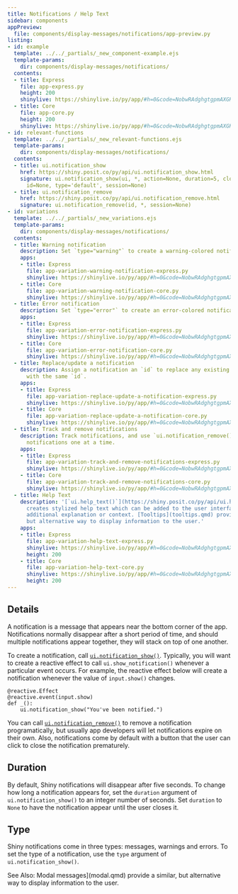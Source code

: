 ```yaml
---
title: Notifications / Help Text
sidebar: components
appPreview:
  file: components/display-messages/notifications/app-preview.py
listing:
- id: example
  template: ../../_partials/_new_component-example.ejs
  template-params:
    dir: components/display-messages/notifications/
  contents:
  - title: Express
    file: app-express.py
    height: 200
    shinylive: https://shinylive.io/py/app/#h=0&code=NobwRAdghgtgpmAXGKAHVA6VBPMAaMAYwHsIAXOcpMAMwCdiYACAZwAsBLCbJjmVYnTJMAgujxM6cKITIcAbnAkBXDgB0IGtKgD6qpgF4mqrFADmcHTQA2qgCYAKDUxfGOGLqmVkdMuaR0AI28yUicwdmIAdzV8JliAZTZopgA5YjkaDkIof00wAEo8DQKNDTs4GlY4OkU6B09vCWJvLzIJFjgWFg5SAsQyiFcmAAEpPwU4DABRGho4WWdXMelZSYw4RXIGiDaMSKjSodcKqp0HfqXhlwgDACYr65MIDI4snLydA6dj6+uaWIAFU4LCYUQ41msTDsHBY2mkdCYUBoFERIAgAF9qiQIHYWBhYhJHn8XHZlHRcr1bppftcjlp0IZROgHNo9BwOjU6gUwBiALpAA
  - title: Core
    file: app-core.py
    height: 200
    shinylive: https://shinylive.io/py/app/#h=0&code=NobwRAdghgtgpmAXGKAHVA6VBPMAaMAYwHsIAXOcpMAMwCdiYACAZwAsBLCbJjmVYnTJMAgujxM6cKITIcAbnAkBXDgB0IGtKgD6qpgF4mqrFADmcHTQA2qgCYAKDUxfGOGLqmVkdMuaR0AI28yUicwdmIAdzV8JliAZTZopgA5YjkaDkIof00wAEo8DQKNDTs4GlY4OkU6B09vCWJvLzIJFjgWFg5SAsQyiFcmAAEpPwU4DABRGho4WWdXMelZSYw4RXIGiDaMSKjSodcKqp0HfqXhlwgDACYr65MIDI4snLydA6dj6+uaWIAFU4LCYUQ41msTDsHBY2mkdCYUBoFERIAgAF9qiQIHYWBhYhJHn8XHZlHRcr1bppftcjlp0IZROgHNo9BwOjU6gUwBiALpAA
- id: relevant-functions
  template: ../../_partials/_new_relevant-functions.ejs
  template-params:
    dir: components/display-messages/notifications/
  contents:
  - title: ui.notification_show
    href: https://shiny.posit.co/py/api/ui.notification_show.html
    signature: ui.notification_show(ui, *, action=None, duration=5, close_button=True,
      id=None, type='default', session=None)
  - title: ui.notification_remove
    href: https://shiny.posit.co/py/api/ui.notification_remove.html
    signature: ui.notification_remove(id, *, session=None)
- id: variations
  template: ../../_partials/_new_variations.ejs
  template-params:
    dir: components/display-messages/notifications/
  contents:
  - title: Warning notification
    description: Set `type="warning"` to create a warning-colored notification.
    apps:
    - title: Express
      file: app-variation-warning-notification-express.py
      shinylive: https://shinylive.io/py/app/#h=0&code=NobwRAdghgtgpmAXGKAHVA6VBPMAaMAYwHsIAXOcpMAMwCdiYACAZwAsBLCbJjmVYnTJMAgujxM6cKITIcAbnAkBXDgB0IGtKgD6qpgF4mqrFADmcHTQA2qgCYAKDUxfGOGLqmVkdMuaR0AI28yUicwdmIAdzV8JliAZTZopgB1KDoILjNYgEo8DVyNDTs4GlY4OkU6B09vCWJvLzIJFjgWFg5SXMRiiFcmAAEpPwU4DABRGho4WWdXYelZMYw4RXJaiGaMSKii-tdS8p0HHvmBlwgDACZzi5MIYjkaDkIofwgdXYcmAGIAHn+dwurhosQAKpwWEwohxrNYmHYOCxtNI6EwoDQKOiQBAAL4VEgQOwsDCxCQAoEHEEDOzKOjvLpXCAFak0lxkbCoOAGWJRDJZCA5MCU4GufZadCGUToBzaPQcVqVaq5MB4gC6QA
    - title: Core
      file: app-variation-warning-notification-core.py
      shinylive: https://shinylive.io/py/app/#h=0&code=NobwRAdghgtgpmAXGKAHVA6VBPMAaMAYwHsIAXOcpMAMwCdiYACAZwAsBLCbJjmVYnTJMAgujxM6cKITIcAbnAkBXDgB0IGtKgD6qpgF4mqrFADmcHTQA2qgCYAKDUxfGOGLqmVkdMuaR0AI28yUicwdmIAdzV8JliAZTZopgB1KDoILjNYgEo8DVyNDTs4GlY4OkU6B09vCWJvLzIJFjgWFg5SXMRiiFcmAAEpPwU4DABRGho4WWdXYelZMYw4RXJaiGaMSKii-tdS8p0HHvmBlwgDACZzi5MIYjkaDkIofwgdXYcmAGIAHn+dwurhosQAKpwWEwohxrNYmHYOCxtNI6EwoDQKOiQBAAL4VEgQOwsDCxCQAoEHEEDOzKOjvLpXCAFak0lxkbCoOAGWJRDJZCA5MCU4GufZadCGUToBzaPQcVqVaq5MB4gC6QA
  - title: Error notification
    description: Set `type="error"` to create an error-colored notification.
    apps:
    - title: Express
      file: app-variation-error-notification-express.py
      shinylive: https://shinylive.io/py/app/#h=0&code=NobwRAdghgtgpmAXGKAHVA6VBPMAaMAYwHsIAXOcpMAMwCdiYACAZwAsBLCbJjmVYnTJMAgujxM6cKITIcAbnAkBXDgB0IGtKgD6qpgF4mqrFADmcHTQA2qgCYAKDUxfGOGLqmVkdMuaR0AI28yUicwdmIAdzV8JliAZTZopgBROgY6WIBKPA1sjQ07OBpWODpFOgdPbwliby8yCRY4FhYOUmzEQohXJgABKT8FOAxUmho4WWdXQelZEYw4RXJqiEaMSKiC3tdi0p0HLpm+lwgDACYT05MIYjkaDkIofwgdLadd09OaWIAVTgsJhRDjWaxMOwcFjaaR0JhQGgUOEgCAAXzKJAgdhYGFieS+3z2yjoLw65wg+MJpzI2FQcAMsXKmViTAAxAAednXPo7LToQyidAObR6DjNcqVbJgVEAXSAA
    - title: Core
      file: app-variation-error-notification-core.py
      shinylive: https://shinylive.io/py/app/#h=0&code=NobwRAdghgtgpmAXGKAHVA6VBPMAaMAYwHsIAXOcpMAMwCdiYACAZwAsBLCbJjmVYnTJMAgujxM6cKITIcAbnAkBXDgB0IGtKgD6qpgF4mqrFADmcHTQA2qgCYAKDUxfGOGLqmVkdMuaR0AI28yUicwdmIAdzV8JliAZTZopgBROgY6WIBKPA1sjQ07OBpWODpFOgdPbwliby8yCRY4FhYOUmzEQohXJgABKT8FOAxUmho4WWdXQelZEYw4RXJqiEaMSKiC3tdi0p0HLpm+lwgDACYT05MIYjkaDkIofwgdLadd09OaWIAVTgsJhRDjWaxMOwcFjaaR0JhQGgUOEgCAAXzKJAgdhYGFieS+3z2yjoLw65wg+MJpzI2FQcAMsXKmViTAAxAAednXPo7LToQyidAObR6DjNcqVbJgVEAXSAA
  - title: Replace/update a notification
    description: Assign a notification an `id` to replace any existing notification
      with the same `id`.
    apps:
    - title: Express
      file: app-variation-replace-update-a-notification-express.py
      shinylive: https://shinylive.io/py/app/#h=0&code=NobwRAdghgtgpmAXGKAHVA6VBPMAaMAYwHsIAXOcpMAMwCdiYACAZwAsBLCbJjmVYnTJMAgujxM6cKITIcAbnAkBXDgB0IGtKgD6qpgF4mqrFADmcHTQA2qgCYAKDUxfGOGLqmVkdMuaR0AI28yUicwdmIAdzV8JliAZTZopgA5YjkaDkIof00wAEo8DQKNDTs4GlY4OkU6B09vCWJvLzIJFjgWFg5SAsQyiFcmAAEpPwU4DABRGho4WWdXMelZSYw4RXIGiDaMSKjSodcKqp0HfqXhlxMIDI4snLydA6dj6+uaWIBNFqZCazZADWcDsTDIbDgTCSKWCZFCQxAjTI+2SUQuAF9wXwuhhYhIrh8Tso6LlehADOkIEpCUTeHYDLF4N1zHBYrTXEctOhDKJ0A5tHoOB0anUCmAMQBdIA
    - title: Core
      file: app-variation-replace-update-a-notification-core.py
      shinylive: https://shinylive.io/py/app/#h=0&code=NobwRAdghgtgpmAXGKAHVA6VBPMAaMAYwHsIAXOcpMAMwCdiYACAZwAsBLCbJjmVYnTJMAgujxM6cKITIcAbnAkBXDgB0IGtKgD6qpgF4mqrFADmcHTQA2qgCYAKDUxfGOGLqmVkdMuaR0AI28yUicwdmIAdzV8JliAZTZopgA5YjkaDkIof00wAEo8DQKNDTs4GlY4OkU6B09vCWJvLzIJFjgWFg5SAsQyiFcmAAEpPwU4DABRGho4WWdXMelZSYw4RXIGiDaMSKjSodcKqp0HfqXhlxMIDI4snLydA6dj6+uaWIBNFqZCazZADWcDsTDIbDgTCSKWCZFCQxAjTI+2SUQuAF9wXwuhhYhIrh8Tso6LlehADOkIEpCUTeHYDLF4N1zHBYrTXEctOhDKJ0A5tHoOB0anUCmAMQBdIA
  - title: Track and remove notifications
    description: Track notifications, and use `ui.notification_remove()` to remove
      notifications one at a time.
    apps:
    - title: Express
      file: app-variation-track-and-remove-notifications-express.py
      shinylive: https://shinylive.io/py/app/#h=0&code=NobwRAdghgtgpmAXGKAHVA6VBPMAaMAYwHsIAXOcpMAMwCdiYACAZwAsBLCbJjmVYnTJMAgujxM6cKITIcAbnAkBXDgB0IGtKgD6qpgF4mqrFADmcHTQA2qgCYAKDUxfGOGLqmVkdMuaR0AI28yUicwdmIAdzV8JliAZTZopgA5YjkaDkIof00wAEo8Z1cTT29fWQ4A4LJQiHCpGGJFWIlYgCU4ZsU0jI4snLzYoo0CjQ07OBpWODpFOgdysgliby8V2ZYWaogCxBKXDjsWRCZrDhYyYCu6AF1DJmA7w6YIM65hIwAGCYhXJgAASkfgUcAwAFEaDQ4LJXsDpFVFBg4IpyEsIBsMJEouN-q4pjMdA59q8ARBSNZiDlrLwTmTXBSIFSaW8GS4AMRMBJQXpkNhwJgASQAIkwaIJJN0WlBadZcnN2XTHiYKZlsrldjoceEALJwbbmQWxJgAalYZEWewkdmUdE1pAM6QgcDxAIBxxYGG0lEcxzd7pc-1NRgAjH8AQjQcioTC4fiXFGkeDUZQyBisU0Wq7XoSmMTSQn3UyWbK6SwlQNywci4GXKr+oMHRAdFnFEsTlhiKgSXitOhHmIe9o9BwJCw5gsCmAAL53IA
    - title: Core
      file: app-variation-track-and-remove-notifications-core.py
      shinylive: https://shinylive.io/py/app/#h=0&code=NobwRAdghgtgpmAXGKAHVA6VBPMAaMAYwHsIAXOcpMAMwCdiYACAZwAsBLCbJjmVYnTJMAgujxM6cKITIcAbnAkBXDgB0IGtKgD6qpgF4mqrFADmcHTQA2qgCYAKDUxfGOGLqmVkdMuaR0AI28yUicwdmIAdzV8JliAZTZopgA5YjkaDkIof00wAEo8Z1cTT29fWQ4A4LJQiHCpGGJFWIlYgCU4ZsU0jI4snLzYoo0CjQ07OBpWODpFOgdysgliby8V2ZYWaogCxBKXDjsWRCZrDhYyYCu6AF1DJmA7w6YIM65hIwAGCYhXJgAASkfgUcAwAFEaDQ4LJXsDpFVFBg4IpyEsIBsMJEouN-q4pjMdA59q8ARBSNZiDlrLwTmTXBSIFSaW8GS4AMRMBJQXpkNhwJgASQAIkwaIJJN0WlBadZcnN2XTHiYKZlsrldjoceEALJwbbmQWxJgAalYZEWewkdmUdE1pAM6QgcDxAIBxxYGG0lEcxzd7pc-1NRgAjH8AQjQcioTC4fiXFGkeDUZQyBisU0Wq7XoSmMTSQn3UyWbK6SwlQNywci4GXKr+oMHRAdFnFEsTlhiKgSXitOhHmIe9o9BwJCw5gsCmAAL53IA
  - title: Help Text
    description: '[`ui.help_text()`](https://shiny.posit.co/py/api/ui.help_text.html)
      creates stylized help text which can be added to the user interface to provide
      additional explanation or context. [Tooltips](tooltips.qmd) provides a similar,
      but alternative way to display information to the user.'
    apps:
    - title: Express
      file: app-variation-help-text-express.py
      shinylive: https://shinylive.io/py/app/#h=0&code=NobwRAdghgtgpmAXGKAHVA6VBPMAaMAYwHsIAXOcpMAMwCdiYACAZwAsBLCbJjmVYnTJMAgujxM6cKITIcAbnAkBXDgB0IGtKgD6qpgF4mqrFADmcHTQA2qgCYAKDUxfGOGLqmVkdMuaR0AI28yUicwdmIAdzV8JliAZTZopgA5YjkaDkIof00wAEo8Z1cTT29fWQ4A4LJQiHCpGGJFWIlYgCU4ZsU0jI4snLzYoo0CjQ07OBpWODpFOgdysgliby8V2ZYWaogCxBKXDjsWRCZrDhYyYCu6AF1DJmA7w6YIM65hIwAGCYhXJgAASkfgUcAwAFEaDQ4LJXsDpFVFBg4IpyEsIBsMJEouN-q4pjMdA59q8ARBSNZiDlrLwTmTXBSIFSaW8GS4AMRMBJQXpkNhwJgASQAIkwaIJJN0WlBadZcnN2XTHiYKZlsrldjoceEALJwbbmQWxJgAalYZEWewkdmUdE1pAM6QgcDxAIBxxYGG0lEcxzd7pc-1NRgAjH8AQjQcioTC4fiXFGkeDUZQyBisU0Wq7XoSmMTSQn3UyWbK6SwlQNywci4GXKr+oMHRAdFnFEsTlhiKgSXitOhHmIe9o9BwJCw5gsCmAAL53IA
      height: 200
    - title: Core
      file: app-variation-help-text-core.py
      shinylive: https://shinylive.io/py/app/#h=0&code=NobwRAdghgtgpmAXGKAHVA6VBPMAaMAYwHsIAXOcpMAMwCdiYACAZwAsBLCbJjmVYnTJMAgujxM6cKITIcAbnAkBXDgB0IGtKgD6qpgF4mqrFADmcHTQA2qgCYAKDUxfGOGLqmVkdMuaR0AI28yUicwdmIAdzV8JliAZTZopgA5YjkaDkIof00wAEo8Z1cTT29fWQ4A4LJQiHCpGGJFWIlYgCU4ZsU0jI4snLzYoo0CjQ07OBpWODpFOgdysgliby8V2ZYWaogCxBKXDjsWRCZrDhYyYCu6AF1DJmA7w6YIM65hIwAGCYhXJgAASkfgUcAwAFEaDQ4LJXsDpFVFBg4IpyEsIBsMJEouN-q4pjMdA59q8ARBSNZiDlrLwTmTXBSIFSaW8GS4AMRMBJQXpkNhwJgASQAIkwaIJJN0WlBadZcnN2XTHiYKZlsrldjoceEALJwbbmQWxJgAalYZEWewkdmUdE1pAM6QgcDxAIBxxYGG0lEcxzd7pc-1NRgAjH8AQjQcioTC4fiXFGkeDUZQyBisU0Wq7XoSmMTSQn3UyWbK6SwlQNywci4GXKr+oMHRAdFnFEsTlhiKgSXitOhHmIe9o9BwJCw5gsCmAAL53IA
      height: 200
---
```



:::{#example}
:::

:::{#relevant-functions}
:::

## Details

A notification is a message that appears near the bottom corner of the app. Notifications normally disappear after a short period of time, and should multiple notifications appear together, they will stack on top of one another.

To create a notification, call [`ui.notification_show()`](https://shiny.posit.co/py/api/ui.notification_show.html). Typically, you will want to create a reactive effect to call `ui.show_notification()` whenever a particular event occurs. For example, the reactive effect below will create a notification whenever the value of `input.show()` changes.

```.python
@reactive.Effect
@reactive.event(input.show)
def _():
    ui.notification_show("You've been notified.")
```

You can call [`ui.notification_remove()`](https://shiny.posit.co/py/api/ui.notification_remove.html) to remove a notification programatically, but usually app developers will let notifications expire on their own. Also, notifications come by default with a button that the user can click to close the notification prematurely.

## Duration

By default, Shiny notifications will disappear after five seconds. To change how long a notification appears for, set the `duration` argument of `ui.notification_show()` to an integer number of seconds. Set `duration` to `None` to have the notification appear until the user closes it.

## Type

Shiny notifications come in three types: messages, warnings and errors. To set the type of a notification, use the `type` argument of `ui.notification_show()`.

See Also: Modal messages](modal.qmd) provide a similar, but alternative way to display information to the user.

:::{#variations}
:::
